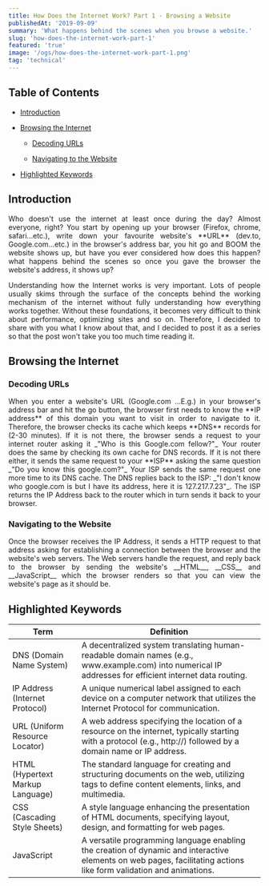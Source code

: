 ```yaml
---
title: How Does the Internet Work? Part 1 - Browsing a Website
publishedAt: '2019-09-09'
summary: 'What happens behind the scenes when you browse a website.'
slug: 'how-does-the-internet-work-part-1'
featured: 'true'
image: '/ogs/how-does-the-internet-work-part-1.png'
tag: 'technical'
---
```


## Table of Contents

- <a href="#introduction">Introduction</a>
- <a href="#browsing-the-internet">Browsing the Internet</a>

  - <a href="#decoding-urls">Decoding URLs</a>

  - <a href="#navigating-to-the-website">Navigating to the Website</a>

- [Highlighted Keywords](#highlighted-keywords)

<section id="introduction">
<h2>Introduction</h2>

<p align="justify">
  Who doesn't use the internet at least once during the day? Almost everyone,
  right? You start by opening up your browser (Firefox, chrome, safari...etc.),
  write down your favourite website's **URL** (dev.to, Google.com...etc.) in the
  browser's address bar, you hit go and BOOM the website shows up, but have you
  ever considered how does this happen? what happens behind the scenes so once
  you gave the browser the website's address, it shows up?
</p>

<p align="justify">
  Understanding how the Internet works is very important. Lots of people usually
  skims through the surface of the concepts behind the working mechanism of the
  internet without fully understanding how everything works together. Without
  these foundations, it becomes very difficult to think about performance,
  optimizing sites and so on. Therefore, I decided to share with you what I know
  about that, and I decided to post it as a series so that the post won't take
  you too much time reading it.
</p>

</section>

<section id="browsing-the-internet">

<h2>Browsing the Internet</h2>

<section id="decoding-urls">
<h3>Decoding URLs</h3>

<p align="justify">
  When you enter a website's URL (Google.com ...E.g.) in your browser's address
  bar and hit the go button, the browser first needs to know the **IP address**
  of this domain you want to visit in order to navigate to it. Therefore, the
  browser checks its cache which keeps **DNS** records for (2-30 minutes). If it
  is not there, the browser sends a request to your internet router asking it
  _"Who is this Google.com fellow?"_ Your router does the same by checking its
  own cache for DNS records. If it is not there either, it sends the same
  request to your **ISP** asking the same question _"Do you know this
  google.com?"_ Your ISP sends the same request one more time to its DNS cache.
  The DNS replies back to the ISP: _"I don't know who google.com is but I have
  its address, here it is 127.217.7.23"_. The ISP returns the IP Address back to
  the router which in turn sends it back to your browser.
</p>

</section>

<section id="navigating-to-the-website">
<h3>Navigating to the Website</h3>

<p align="justify">
  Once the browser receives the IP Address, it sends a HTTP request to that
  address asking for establishing a connection between the browser and the
  website's web servers. The Web servers handle the request, and reply back to
  the browser by sending the website's __HTML__, __CSS__ and __JavaScript__
  which the browser renders so that you can view the website's page as it should
  be.
</p>
</section>
</section>

<section id="highlighted-keywords">
  <h2>Highlighted Keywords</h2>
  <table>
    <thead>
      <tr>
        <th>Term</th>
        <th>Definition</th>
      </tr>
    </thead>
    <tbody>
      <tr>
        <td>DNS (Domain Name System)</td>
        <td>
          A decentralized system translating human-readable domain names (e.g.,
          www.example.com) into numerical IP addresses for efficient internet
          data routing.
        </td>
      </tr>
      <tr>
        <td>IP Address (Internet Protocol)</td>
        <td>
          A unique numerical label assigned to each device on a computer network
          that utilizes the Internet Protocol for communication.
        </td>
      </tr>
      <tr>
        <td>URL (Uniform Resource Locator)</td>
        <td>
          A web address specifying the location of a resource on the internet,
          typically starting with a protocol (e.g., http://) followed by a
          domain name or IP address.
        </td>
      </tr>
      <tr>
        <td>HTML (Hypertext Markup Language)</td>
        <td>
          The standard language for creating and structuring documents on the
          web, utilizing tags to define content elements, links, and multimedia.
        </td>
      </tr>
      <tr>
        <td>CSS (Cascading Style Sheets)</td>
        <td>
          A style language enhancing the presentation of HTML documents,
          specifying layout, design, and formatting for web pages.
        </td>
      </tr>
      <tr>
        <td>JavaScript</td>
        <td>
          A versatile programming language enabling the creation of dynamic and
          interactive elements on web pages, facilitating actions like form
          validation and animations.
        </td>
      </tr>
    </tbody>
  </table>
</section>
